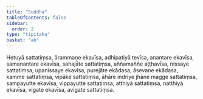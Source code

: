 ```yaml
---
title: "Suddha"
tableOfContents: false
sidebar:
  order: 2
type: "tipitaka"
basket: "ab"
---
```



<DynamicBreadcrumb />

<Division number="22">

<Paragraph number="99">
Hetuyā sattatiṃsa, ārammaṇe ekavīsa, adhipatiyā tevīsa, anantare ekavīsa, samanantare ekavīsa, sahajāte sattatiṃsa, aññamaññe aṭṭhavīsa, nissaye sattatiṃsa, upanissaye ekavīsa, purejāte ekādasa, āsevane ekādasa, kamme sattatiṃsa, vipāke sattatiṃsa, āhāre indriye jhāne magge sattatiṃsa, sampayutte ekavīsa, vippayutte sattatiṃsa, atthiyā sattatiṃsa, natthiyā ekavīsa, vigate ekavīsa, avigate sattatiṃsa.
</Paragraph>
</Division>